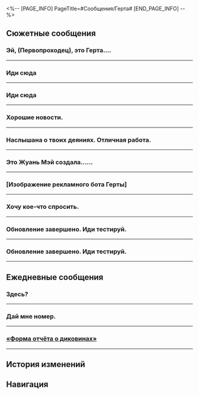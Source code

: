<%-- [PAGE_INFO]
PageTitle=#Сообщения/Герта#
[END_PAGE_INFO] --%>
{{Сообщение Инфобокс
|id          = 1013
|Изображение = Персонаж Герта Иконка.png
|Тип         = Персонаж
|Отправитель = Герта
|ПодписьСоо  = Учётная запись отключена &vert; Деловой контакт: Аста
|Фракция     = Космическая станция «Герта»
}}

==Сюжетные сообщения==
===Эй, (Первопроходец), это Герта....===
{{Сообщения
|условие_получения = 
|текст =
:'''Герта:''' Эй, (Первопроходец), это Герта. У меня к тебе дело.
:'''Герта:''' Срочно приди в мой офис! Жду!
:'''(Первопроходец):''' ?
:{Выбор} Но ты же рядом со мной
::'''(Первопроходец):''' Но ты же рядом со мной
:{Выбор} А просто сказать нельзя?
::'''(Первопроходец):''' А просто сказать нельзя?
:'''Герта:''' [Автоматический ответ] Здравствуйте. В настоящее время я недоступна и не собираюсь связываться с вами позже.
:'''(Первопроходец):''' ???
}}
----

===Иди сюда===
{{Сообщения
|условие_получения = 
|текст =
:'''Герта:''' Иди сюда
:'''Герта:''' Делать тестирование.
:{Выбор} Виртуальная вселенная?
::'''(Первопроходец):''' Опять Виртуальная вселенная?
:{Выбор} Обновили?
::'''(Первопроходец):''' Виртуальная вселенная обновилась?
:'''Герта:''' Обновлена небольшая функция для вырезания и удаления временных фрагментов Виртуальной вселенной
:{Выбор} Что за фигня?
::'''(Первопроходец):''' Вырезания? Удаления?
:{Выбор} Расскажи на человеческом?
::'''(Первопроходец):''' А можно понятно объяснить?
:'''Герта:''' Это означает, что к параметрам системы добавится ещё больше настроек.
:'''Герта:''' Например, удвоены данные Планарных украшений в каждом мире.
:{Выбор} Удвоены данные?
::'''(Первопроходец):''' Удвоены данные?
::'''Герта:''' Угу
:{Выбор} Награды удвоены?
::'''(Первопроходец):''' Награды удвоены?
::'''Герта:''' Ты об игре?
:'''Герта:''' Это идея Стивена Ллойда
:'''Герта:''' Он извлёк кучу странных данных. Я не могу понять, что такое тестовая активность, сохранение цикла и время углублённого симулирования. Но он сказал, что это важно.
:'''Герта:''' В общем, я тебе всё передала. Функция будет работать несколько дней. Приступай.
:{Выбор} А можно её навсегда?
::'''(Первопроходец):''' А можно её навсегда оставить?
:{Выбор} Можно тройные награды?
::'''(Первопроходец):''' А можно тройные награды? А десятикратные?
:'''Герта:''' У Стивена спроси
}}
----

===Иди сюда===
{{Сообщения
|условие_получения = 
|текст =
:'''Герта:''' Иди сюда
:'''Герта:''' Делать тестирование.
:{Выбор} Виртуальная вселенная?
::'''(Первопроходец):''' Опять Виртуальная вселенная?
::'''Герта:''' Обновлена небольшая функция для вырезания и удаления временных фрагментов Виртуальной вселенной.
::{Выбор} Чего?
:::'''(Первопроходец):''' Вырезания? Удаления?
:::'''Герта:''' Это означает, что к параметрам системы добавится ещё больше настроек.
:::'''Герта:''' Например, удвоены данные Планарных украшений в каждом мире.
:::{Выбор} Удвоены данные?
::::'''(Первопроходец):''' Удвоены данные?
::::'''Герта:''' Да
:::{Выбор} Награды удвоены?
::::'''(Первопроходец):''' Награды удвоены?
::::'''Герта:''' Чем мы, по-твоему, занимаемся? В игры играем?
:::'''Герта:''' Это идея Стивена Ллойда.
:::'''Герта:''' Он извлёк кучу странных данных. Я не могу понять, что такое тестовая активность, сохранение цикла и время углублённого симулирования. Но он сказал, что это важно.
:::'''Герта:''' В общем, я тебе всё передала. Функция будет работать несколько дней. Иди тестируй.
:::{Выбор} А можно её навсегда?
::::'''(Первопроходец):''' А можно её навсегда оставить?
:::{Выбор} Можно тройные награды?
::::'''(Первопроходец):''' А можно тройные награды? А десятикратные?
:::{Выбор} Давай десятикратные!
::::'''(Первопроходец):''' Если они будут десятикратными
::::'''(Первопроходец):''' Я оставлю хороший отзыв на Виртуальную вселенную.
:::'''Герта:''' У Стивена спроси.
::{Выбор} Говори на человечьем
:::'''(Первопроходец):''' А можно понятно объяснить?
:::'''Герта:''' Это означает, что к параметрам системы добавится ещё больше настроек.
:::'''Герта:''' Например, удвоены данные Планарных украшений в каждом мире.
:::{Выбор} Удвоены данные?
::::'''(Первопроходец):''' Удвоены данные?
::::'''Герта:''' Да
:::{Выбор} Награды удвоены?
::::'''(Первопроходец):''' Награды удвоены?
::::'''Герта:''' Чем мы, по-твоему, занимаемся? В игры играем?
:::'''Герта:''' Это идея Стивена Ллойда.
:::'''Герта:''' Он извлёк кучу странных данных. Я не могу понять, что такое тестовая активность, сохранение цикла и время углублённого симулирования. Но он сказал, что это важно.
:::'''Герта:''' В общем, я тебе всё передала. Функция будет работать несколько дней. Иди тестируй.
:::{Выбор} А можно её навсегда?
::::'''(Первопроходец):''' А можно её навсегда оставить?
:::{Выбор} Можно тройные награды?
::::'''(Первопроходец):''' А можно тройные награды? А десятикратные?
:::{Выбор} Давай десятикратные!
::::'''(Первопроходец):''' Если они будут десятикратными
::::'''(Первопроходец):''' Я оставлю хороший отзыв на Виртуальную вселенную.
:::'''Герта:''' У Стивена спроси.
::{Выбор} Звучит знакомо...
:::'''(Первопроходец):''' Звучит знакомо. Мы об этом уже говорили?
:::'''Герта:''' Хм? Может быть.
:::'''Герта:''' Стивен настаивает, что нужны сравнительные данные. Он ещё тот трудоголик, считает, что именно так надо относиться к проектам.
:::'''Герта:''' Не забудь прийти на испытание. Пока
:{Выбор} Обновили?
::'''(Первопроходец):''' Виртуальная вселенная обновилась?
::'''Герта:''' Обновлена небольшая функция для вырезания и удаления временных фрагментов Виртуальной вселенной.
::{Выбор} Чего?
:::'''(Первопроходец):''' Вырезания? Удаления?
:::'''Герта:''' Это означает, что к параметрам системы добавится ещё больше настроек.
:::'''Герта:''' Например, удвоены данные Планарных украшений в каждом мире.
:::{Выбор} Удвоены данные?
::::'''(Первопроходец):''' Удвоены данные?
::::'''Герта:''' Да
:::{Выбор} Награды удвоены?
::::'''(Первопроходец):''' Награды удвоены?
::::'''Герта:''' Чем мы, по-твоему, занимаемся? В игры играем?
:::'''Герта:''' Это идея Стивена Ллойда.
:::'''Герта:''' Он извлёк кучу странных данных. Я не могу понять, что такое тестовая активность, сохранение цикла и время углублённого симулирования. Но он сказал, что это важно.
:::'''Герта:''' В общем, я тебе всё передала. Функция будет работать несколько дней. Иди тестируй.
:::{Выбор} А можно её навсегда?
::::'''(Первопроходец):''' А можно её навсегда оставить?
:::{Выбор} Можно тройные награды?
::::'''(Первопроходец):''' А можно тройные награды? А десятикратные?
:::{Выбор} Давай десятикратные!
::::'''(Первопроходец):''' Если они будут десятикратными
::::'''(Первопроходец):''' Я оставлю хороший отзыв на Виртуальную вселенную.
:::'''Герта:''' У Стивена спроси.
::{Выбор} Говори на человечьем
:::'''(Первопроходец):''' А можно понятно объяснить?
:::'''Герта:''' Это означает, что к параметрам системы добавится ещё больше настроек.
:::'''Герта:''' Например, удвоены данные Планарных украшений в каждом мире.
:::{Выбор} Удвоены данные?
::::'''(Первопроходец):''' Удвоены данные?
::::'''Герта:''' Да
:::{Выбор} Награды удвоены?
::::'''(Первопроходец):''' Награды удвоены?
::::'''Герта:''' Чем мы, по-твоему, занимаемся? В игры играем?
:::'''Герта:''' Это идея Стивена Ллойда.
:::'''Герта:''' Он извлёк кучу странных данных. Я не могу понять, что такое тестовая активность, сохранение цикла и время углублённого симулирования. Но он сказал, что это важно.
:::'''Герта:''' В общем, я тебе всё передала. Функция будет работать несколько дней. Иди тестируй.
:::{Выбор} А можно её навсегда?
::::'''(Первопроходец):''' А можно её навсегда оставить?
:::{Выбор} Можно тройные награды?
::::'''(Первопроходец):''' А можно тройные награды? А десятикратные?
:::{Выбор} Давай десятикратные!
::::'''(Первопроходец):''' Если они будут десятикратными
::::'''(Первопроходец):''' Я оставлю хороший отзыв на Виртуальную вселенную.
:::'''Герта:''' У Стивена спроси.
::{Выбор} Звучит знакомо...
:::'''(Первопроходец):''' Звучит знакомо. Мы об этом уже говорили?
:::'''Герта:''' Хм? Может быть.
:::'''Герта:''' Стивен настаивает, что нужны сравнительные данные. Он ещё тот трудоголик, считает, что именно так надо относиться к проектам.
:::'''Герта:''' Не забудь прийти на испытание. Пока
:{Выбор} Опять?
::'''(Первопроходец):''' Те же функции, что и в прошлый раз?
::'''Герта:''' Ага. Настраиваемые параметры. Например, удвоение Планарных украшений в каждом мире.
::'''Герта:''' Стивен настаивает, что нужны сравнительные данные. Он ещё тот трудоголик, считает, что именно так надо относиться к проектам.
::'''Герта:''' Не забудь прийти на испытание. Пока
}}
----

===Хорошие новости.===
{{Сообщения
|условие_получения = 
|текст =
:'''Герта:''' Хорошие новости.
:'''Герта:''' Жуань Мэй прибыла на станцию.
:{Выбор} Жуань Мэй?
::'''(Первопроходец):''' Жуань Мэй?
::'''Герта:''' Член Общества гениев №&nbsp;81, Жуань Мэй.
:{Выбор} А почему это хорошая новость?
::'''(Первопроходец):''' А почему это хорошая новость?
::'''Герта:''' Это хорошая новость для меня.
:{Выбор} Я могу с ней встретиться?
::'''(Первопроходец):''' Я могу с ней встретиться?
::'''Герта:''' Спроси её {{MC|ж=сама|м=сам}}.
:'''Герта:''' Я позвала её и Скрюллума, хочу обсудить кое-какие важные вопросы.
:'''Герта:''' Возвращайся, как освободишься, и познакомься с ней, так она будет знать, кто тестирует Виртуальную вселенную.
:'''Герта:''' Веди себя с ней вежливо. Нечасто выпадает шанс её встретить.
;{Принятая миссия: Гори, гори, моя звезда гениальности}
}}
----

===Наслышана о твоих деяниях. Отличная работа.===
{{Сообщения
|условие_получения = 
|текст =
:'''Герта:''' Наслышана о твоих деяниях. Отличная работа.
:{Выбор} Как дела у Асты?
:'''(Первопроходец):''' Как дела у Асты?
:'''Герта:''' Она вернулась к работе.
:{Выбор} Я про её благополучие...
:'''(Первопроходец):''' Я про её благополучие...
:'''Герта:''' О чём тут переживать? Я ведь рядом.
:'''(Первопроходец):''' Об этом и переживаю.
:'''Герта:''' А, ну да.
:{Выбор} Жаль, что мы не нашли фазовое пламя.
:'''(Первопроходец):''' Жаль, что мы ещё не нашли фазовое пламя.
:'''Герта:''' Это неважно.
:'''Герта:''' Буду считать, что Жуань Мэй мне обязана.
:'''Герта:''' Это куда более ценно.
:'''Герта:''' Ну и всё тогда.
:{Выбор} Спасибо господину Рацио.
:'''(Первопроходец):''' Кстати, хочу поблагодарить господина Рацио.
:'''Герта:''' Кто это?
:'''(Первопроходец):''' А?
:'''Герта:''' А?
}}
----

===Это Жуань Мэй создала......===
{{Сообщения
|условие_получения = 
|текст =
:{Выбор} (Отправить фото Герте)
:'''(Первопроходец):''' Это Жуань Мэй создала... А мне вот очень похожая на тебя малышка попалась.
:'''(Первопроходец):''' [[Файл:Сообщение Герта 32.png|256px]]
:'''Герта:''' [Автоматический ответ] Здравствуйте. В настоящее время я недоступна и не собираюсь связываться с вами позже.
:{Выбор} Да просто посмотри!
::'''(Первопроходец):''' Да просто посмотри!
::'''Герта:''' Нет.
:{Выбор} Вы даже по характеру похожи!
::'''(Первопроходец):''' Вы даже по характеру похожи!
::'''Герта:''' М-м
:'''Герта:''' [Автоматический ответ] Здравствуйте. В настоящее время я недоступна и не собираюсь связываться с вами позже.
}}
----

===[Изображение рекламного бота Герты]===
{{Сообщения
|условие_получения = 
|текст =
:'''(Первопроходец):''' [Изображение рекламного бота Герты]
:{Выбор} Сложно о новой книге рассказать было?!
::'''(Первопроходец):''' Постоянно зовёшь Виртуальную вселенную тестировать, но про новую книгу ни слова не сказала. Как так можно? Отвратительно.
:{Выбор} {{MC|ж=Видела|м=Видел}} твою рекламу. Выглядит супер!
::'''(Первопроходец):''' Она великолепна.
::'''(Первопроходец):''' Ну, в смысле, ты великолепна.
::'''(Первопроходец):''' Я тут по станции {{MC|ж=бродила|м=бродил}}, встретилась твоя реклама. Она супер.
:'''Герта:''' Подпись мою прочти.
:'''Герта:''' По рабочим вопросам пиши Асте.
:{Выбор} Но я не поэтому пишу тебе!
::'''(Первопроходец):''' Но я не поэтому пишу тебе!!!
:{Выбор} Да я просто поболтать хочу.
::'''(Первопроходец):''' Мне просто встретилась реклама, я не хочу говорить о работе.
::'''(Первопроходец):''' Да я просто поболтать хочу, зачем Асту беспокоить?
:'''Герта:''' Раз у тебя есть время...
:'''Герта:''' то иди Виртуальную вселенную тестируй.
:{Выбор} (Продолжить докучать)
::'''(Первопроходец):''' Когда книга выходит?
::'''(Первопроходец):''' Сможешь назвать дату? Хочу увидеть другие рукописи.
::'''Герта:''' [Автоматический ответ] (Печатает...)
::'''Герта:''' [Автоматический ответ] (Печатает...)
::'''Герта:''' [Автоматический ответ] (Печатает...)
::{Выбор} Сигнал плохой?
:::'''(Первопроходец):''' Зависло? У твоей куклы слабый сигнал?
::{Выбор} Ты так хорошо от меня отмахиваешься.
:::'''(Первопроходец):''' Это определённо автоматический ответ...
:::'''(Первопроходец):''' Могла бы и сама сообщения мне писать.
:{Выбор} (Надавить на жалость ради автографа)
::'''(Первопроходец):''' После проведённого времени в Виртуальной вселенной у меня появились мысли о законах вселенной, которыми мне бы хотелось с тобой поделиться.
::'''Герта:''' ?
::'''(Первопроходец):''' Когда я {{MC|ж=углубилась|м=углубился}} в Виртуальную вселенную, то {{MC|ж=увидела|м=увидел}} чёрную дыру. Что именно я могу сказать о чёрной дыре? Это своего рода мистицизм, потому что это одно из самых мистических объектов во вселенной. У него столь сильное гравитационное поле, что оно затягивает в себя свет. Это шедевр общей относительности - объект настолько колоссальный, что искажает пространство и время таким образом, который едва ли можно представить.
::'''(Первопроходец):''' Увижу ли я ядро Небытия, когда пройду сквозь чёрную дыру? Она даёт ощущение разъединения, словно бы это кладбище пространства и времени. Ты можешь этого не принимать, и я тоже могу, но оно несомненно существует. Когда мы стоим лицом друг к другу, между нами - массивная чёрная дыра.
::'''(Первопроходец):''' Я - {{MC|ж=Безымянная|м=Безымянный}} со Звёздного экспресса, и влияние Небытия для меня практически невыносимо. А теперь... хочу попросить тебя о небольшой услуге.
::'''(Первопроходец):''' Можешь мне подарить коллекционное издание твоей новой книги с автографом?
::'''Герта:''' Ты откуда это {{MC|ж=скопипастила|м=скопипастил}}?
::'''Герта:''' Много букв, не буду читать.
:'''Герта:''' Отстань.
:'''Герта:''' [Автоматический ответ] Здравствуйте. В настоящее время я недоступна и не собираюсь связываться с вами позже.
}}
----

===Хочу кое-что спросить.===
{{Сообщения
|условие_получения = 
|текст =
:'''(Первопроходец):''' Хочу кое-что спросить.
:'''(Первопроходец):''' Ты знаешь кого-нибудь по имени Чадвик?
:'''Герта:''' Чадвик?
:'''Герта:''' Распространённое имя. Во вселенной таких миллиардов десять, не меньше.
:'''Герта:''' Тебе который нужен?
:{Выбор} Который из Общества гениев.
:'''(Первопроходец):''' Я {{MC|ж=повстречала|м=повстречал}} одного старика по имени Чадвик в Мире грёз на Пенаконии.
:'''(Первопроходец):''' Он сказал, что когда-то состоял в Обществе гениев.
:'''Герта:''' ???
:'''Герта:''' Думаешь, у меня есть время на твои шуточки?
:'''Герта:''' Это же шутка, правда?
:{Выбор} Нет, я серьёзно.
::'''(Первопроходец):''' А где тут смеяться?
:{Выбор} За кого ты меня принимаешь?
::'''(Первопроходец):''' А где тут смеяться?
:'''Герта:''' Так ты серьёзно?..
:'''Герта:''' Возвращайся на космическую станцию, быстро.
:'''Герта:''' Да, и...
:'''Герта:''' Держи рот на замке. Кому попало не болтай.
:'''Герта:''' Я тоже не шучу.
}}
----

===Обновление завершено. Иди тестируй.===
{{Сообщения
|условие_получения = 
|текст =
:'''Герта:''' Обновление завершено. Иди тестируй.
:{Выбор} Слушаюсь.
::'''(Первопроходец):''' Слушаюсь.
:{Выбор} А ты хорошо меня попроси~
::'''(Первопроходец):''' А ты хорошо меня попроси~
::'''Герта:''' Прошу тебя. Иди тестируй.
::{Выбор} ...
::'''(Первопроходец):''' ...
;{Принятая миссия: Виртуальная вселенная I}
}}
----

===Обновление завершено. Иди тестируй.===
{{Сообщения
|условие_получения = 
|текст =
:'''Герта:''' Обновление завершено. Иди тестируй.
:{Выбор} Слушаюсь.
::'''(Первопроходец):''' Слушаюсь.
:{Выбор} А ты хорошо меня попроси~
::'''(Первопроходец):''' А ты хорошо меня попроси~
::'''Герта:''' Прошу тебя. Иди тестируй.
::{Выбор} ...
::'''(Первопроходец):''' ...
;{Принятая миссия: Виртуальная вселенная: Второй бета-тест}
}}
----

==Ежедневные сообщения==
===Здесь?===
{{Сообщения|текст =
:'''Герта:''' Здесь?
:'''Герта:''' Мне кое-что нужно. Ответь, когда прочитаешь.
:{Выбор} Я тут.
::'''(Первопроходец):''' Я тут.
::'''(Первопроходец):''' Что? Что-то про Виртуальную вселенную?
::'''(Первопроходец):''' Или космическую станцию?
:{Выбор} Нет.
::'''(Первопроходец):''' Нет.
::'''(Первопроходец):''' Меня нет.
:'''Герта:''' [Автоматический ответ] Здравствуйте. В настоящее время я недоступна и не собираюсь связываться с вами позже.
:{Выбор} ?
:'''(Первопроходец):''' [[Файл:Стикер ГПП 07 Пом-Пом 07.png|80px|&lbrack;Недоумение&rbrack;]]
:'''Герта:''' Не переживай, уже разобрались.
:'''Герта:''' [Автоматический ответ] Здравствуйте. В настоящее время я недоступна и не собираюсь связываться с вами позже.
:{Выбор} ...
:'''(Первопроходец):''' ...
:'''Герта:''' [Автоматический ответ] Здравствуйте. В настоящее время я недоступна и не собираюсь связываться с вами позже.
}}
----

===Дай мне номер.===
{{Сообщения|текст =
:'''Герта:''' Дай мне номер.
:{Выбор} Хочешь мне денег прислать?
::'''(Первопроходец):''' Что? Хочешь мне денег прислать?
::'''Герта:''' ?
:{Выбор} 1
::'''(Первопроходец):''' 1
::'''(Первопроходец):''' 111
::'''Герта:''' [Автоматический ответ] 2
::'''Герта:''' [Автоматический ответ] 222
:'''Герта:''' Не могу найти куклу.
:'''Герта:''' Определяю сигнал.
:'''Герта:''' А, вот опять потеряла.
:{Выбор} Кажется, у тебя не получается.
::'''(Первопроходец):''' Кажется, у тебя не очень получается.
::'''Герта:''' Я просто слишком ленива, чтобы заниматься всем сама.
:{Выбор} Где ты её потеряла?
::'''(Первопроходец):''' ????
::'''(Первопроходец):''' Кукла упала со станции?
::'''(Первопроходец):''' Где ты её потеряла? Попросим помощи в поисках.
::'''Герта:''' Я потеряла соединение с ней.
::'''Герта:''' Не понимаешь?
:'''Герта:''' Теперь соединение появилось.
:'''Герта:''' [Массовая рассылка. Пожалуйста, не отвечайте] Сообщи мне актуальное число диковин.
:{Выбор} ?
:'''(Первопроходец):''' [[Файл:Стикер ГПП 07 Пом-Пом 07.png|80px|&lbrack;Недоумение&rbrack;]]
:'''Герта:''' Сказала же не отвечать.
}}
----

===<u>«Форма отчёта о диковинах»</u>===
{{Сообщения|текст =
:'''Герта:''' <u>«Форма отчёта о диковинах»</u>
:'''Герта:''' Вот здесь.
:'''Герта:''' Быстрее.
:'''Герта:''' [Предупреждение о безопасности системы Паноптикум] Система обнаружила необычную активность пользователя при входе в систему. Защищайте свою личную информацию и не переводите деньги.
:'''Герта:''' [Предупреждение о безопасности системы Паноптикум] Система заблокировала ссылку. Пожалуйста, будьте бдительны и подтвердите истинную личность пользователя, прежде чем предпринимать какие-либо действия!
:{Выбор} Ты правда Герта?
::'''(Первопроходец):''' Ты правда Герта? Я тебе не верю.
::'''Герта:''' Мне нужно фотку отправить, чтобы доказать, что это я?
:{Выбор} Ссылка заблокирована.
::'''(Первопроходец):''' Ссылка заблокирована. Не могу открыть.
::'''(Первопроходец):''' Ты зашла в аккаунт из необычного места?
::'''Герта:''' ?
::'''Герта:''' Секунду.
:'''Герта:''' Система безопасности всегда активируется в ненужный момент.
:'''Герта:''' Забудь, это просто личная информация. Попрошу Химеко заполнить за тебя.
:{Выбор} Верни!
::'''(Первопроходец):''' Личную информацию нельзя передавать другим! Верни!
::'''(Первопроходец):''' [[Файл:Стикер ГПП 07 Пом-Пом 04.png|80px|&lbrack;Отказ&rbrack;]]
:{Выбор} Не отправляй другим!
::'''(Первопроходец):''' Зачем тебе моя личная информация? Ей ведь нельзя делиться с другими.
::'''(Первопроходец):''' [[Файл:Стикер ГПП 07 Пом-Пом 07.png|80px|&lbrack;Недоумение&rbrack;]]
:'''Герта:''' Чего паникуешь? Мне она ни к чему.
:'''Герта:''' [Автоматический ответ] Здравствуйте. В настоящее время я недоступна и не собираюсь связываться с вами позже.
}}
----

==История изменений==
{{История изменений|3.5}}

==Навигация==
{{Сообщения Навбокс}}